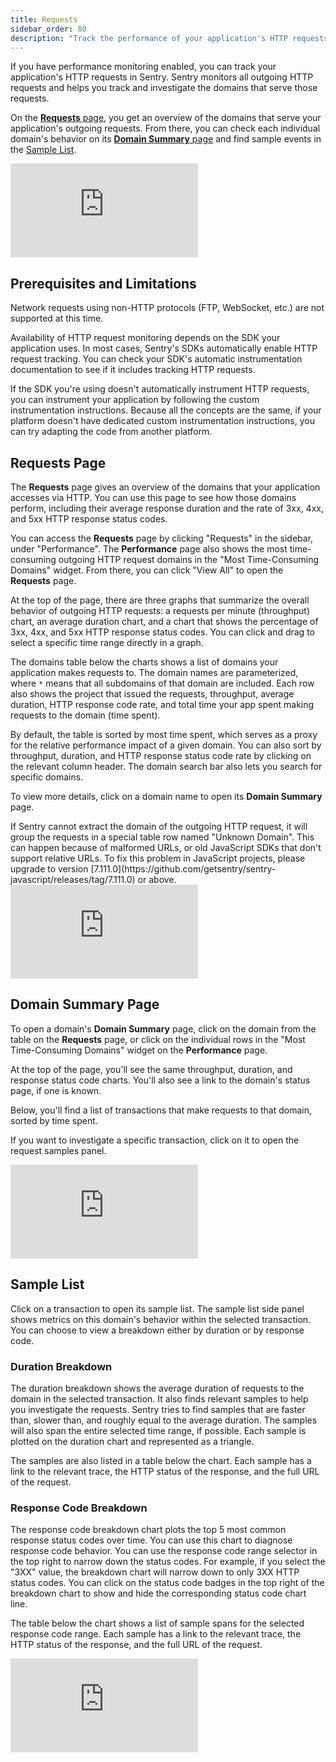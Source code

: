 ```yaml
---
title: Requests
sidebar_order: 80
description: "Track the performance of your application's HTTP requests and drill into the domains serving those requests."
---
```


If you have performance monitoring enabled, you can track your application's HTTP requests in Sentry. Sentry monitors all outgoing HTTP requests and helps you track and investigate the domains that serve those requests.

On the [**Requests** page](#requests-page), you get an overview of the domains that serve your application's outgoing requests. From there, you can check each individual domain's behavior on its [**Domain Summary** page](#domain-summary-page) and find sample events in the [Sample List](#sample-list).

<div style={{"height":"0px","paddingBottom":"calc(56.8359% + 41px)","position":"relative","width":"100%"}}>
  <iframe
    src="https://demo.arcade.software/BACnYWFHTvhZU6YK1rpq?embed&show_copy_link=true"
    frameborder="0"
    loading="lazy"
    webkitallowfullscreen
    mozallowfullscreen
    allowfullscreen
    style={{"colorScheme":"light","height":"100%","left":"0px","position":"absolute","top":"0px","width":"100%"}}
    title="Performance -> Requests Module Walkthrough"
  ></iframe>
</div>

## Prerequisites and Limitations

<Note>
Network requests using non-HTTP protocols (FTP, WebSocket, etc.) are not supported at this time.
</Note>

Availability of HTTP request monitoring depends on the SDK your application uses. In most cases, Sentry's SDKs automatically enable HTTP request tracking. You can check your SDK's <PlatformLink to="/tracing/instrumentation/automatic-instrumentation">automatic instrumentation documentation</PlatformLink> to see if it includes tracking HTTP requests.

If the SDK you're using doesn't automatically instrument HTTP requests, you can instrument your application by following the <PlatformLink to="/tracing/instrumentation/custom-instrumentation/">custom instrumentation</PlatformLink> instructions. Because all the concepts are the same, if your platform doesn't have dedicated custom instrumentation instructions, you can try adapting the code from another platform.

## Requests Page

The **Requests** page gives an overview of the domains that your application accesses via HTTP. You can use this page to see how those domains perform, including their average response duration and the rate of 3xx, 4xx, and 5xx HTTP response status codes.

You can access the **Requests** page by clicking "Requests" in the sidebar, under "Performance". The **Performance** page also shows the most time-consuming outgoing HTTP request domains in the "Most Time-Consuming Domains" widget. From there, you can click "View All" to open the **Requests** page.

At the top of the page, there are three graphs that summarize the overall behavior of outgoing HTTP requests: a requests per minute (throughput) chart, an average duration chart, and a chart that shows the percentage of 3xx, 4xx, and 5xx HTTP response status codes. You can click and drag to select a specific time range directly in a graph.

The domains table below the charts shows a list of domains your application makes requests to. The domain names are parameterized, where `*` means that all subdomains of that domain are included. Each row also shows the project that issued the requests, throughput, average duration, HTTP response code rate, and total time your app spent making requests to the domain (time spent).

By default, the table is sorted by most time spent, which serves as a proxy for the relative performance impact of a given domain. You can also sort by throughput, duration, and HTTP response status code rate by clicking on the relevant column header. The domain search bar also lets you search for specific domains.

To view more details, click on a domain name to open its **Domain Summary** page.

<Note>
If Sentry cannot extract the domain of the outgoing HTTP request, it will group the requests in a special table row named "Unknown Domain". This can happen because of malformed URLs, or old JavaScript SDKs that don't support relative URLs. To fix this problem in JavaScript projects, please upgrade to version [7.111.0](https://github.com/getsentry/sentry-javascript/releases/tag/7.111.0) or above.
</Note>

<div style={{"height":"0px","paddingBottom":"calc(56.8359% + 41px)","position":"relative","width":"100%"}}>
  <iframe
    src="https://demo.arcade.software/cViUuIfSy1qNF5pECFkX?embed&show_copy_link=true"
    frameborder="0"
    loading="lazy"
    webkitallowfullscreen
    mozallowfullscreen
    allowfullscreen
    style={{"colorScheme":"light","height":"100%","left":"0px","position":"absolute","top":"0px","width":"100%"}}
    title="Performance -> Requests Page"
  ></iframe>
</div>

## Domain Summary Page

To open a domain's **Domain Summary** page, click on the domain from the table on the **Requests** page, or click on the individual rows in the "Most Time-Consuming Domains" widget on the **Performance** page.

At the top of the page, you'll see the same throughput, duration, and response status code charts. You'll also see a link to the domain's status page, if one is known.

Below, you'll find a list of transactions that make requests to that domain, sorted by time spent.

If you want to investigate a specific transaction, click on it to open the request samples panel.

<div style={{"height":"0px","paddingBottom":"calc(56.8359% + 41px)","position":"relative","width":"100%"}}>
  <iframe
    src="https://demo.arcade.software/fR2KyVQhqYTkgBhc2WUA?embed&show_copy_link=true"
    frameborder="0"
    loading="lazy"
    webkitallowfullscreen
    mozallowfullscreen
    allowfullscreen
    style={{"colorScheme":"light","height":"100%","left":"0px","position":"absolute","top":"0px","width":"100%"}}
    title="Performance -> Requests -> Domain Summary"
  ></iframe>
</div>

## Sample List

Click on a transaction to open its sample list. The sample list side panel shows metrics on this domain's behavior within the selected transaction. You can choose to view a breakdown either by duration or by response code.

### Duration Breakdown

The duration breakdown shows the average duration of requests to the domain in the selected transaction. It also finds relevant samples to help you investigate the requests. Sentry tries to find samples that are faster than, slower than, and roughly equal to the average duration. The samples will also span the entire selected time range, if possible. Each sample is plotted on the duration chart and represented as a triangle.

The samples are also listed in a table below the chart. Each sample has a link to the relevant trace, the HTTP status of the response, and the full URL of the request.

### Response Code Breakdown

The response code breakdown chart plots the top 5 most common response status codes over time. You can use this chart to diagnose response code behavior. You can use the response code range selector in the top right to narrow down the status codes. For example, if you select the "3XX" value, the breakdown chart will narrow down to only 3XX HTTP status codes. You can click on the status code badges in the top right of the breakdown chart to show and hide the corresponding status code chart line.

The table below the chart shows a list of sample spans for the selected response code range. Each sample has a link to the relevant trace, the HTTP status of the response, and the full URL of the request.

<div style={{"height":"0px","paddingBottom":"calc(56.8359% + 41px)","position":"relative","width":"100%"}}>
  <iframe
    src="https://demo.arcade.software/8sgDmcYEaVECd8eM3O52?embed&show_copy_link=true"
    frameborder="0"
    loading="lazy"
    webkitallowfullscreen
    mozallowfullscreen
    allowfullscreen
    style={{"colorScheme":"light","height":"100%","left":"0px","position":"absolute","top":"0px","width":"100%"}}
    title="Performance -> Requests -> Domains -> Samples"
  ></iframe>
</div>
